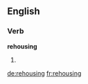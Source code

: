 ==English==

===Verb===
'''rehousing'''

# {{third-person singular of|rehouse}}

[[de:rehousing]]
[[fr:rehousing]]